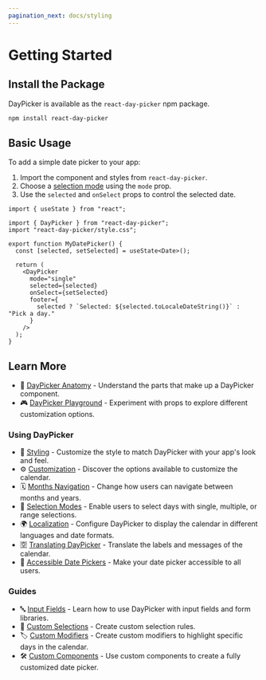 ```yaml
---
pagination_next: docs/styling
---
```


# Getting Started

## Install the Package

DayPicker is available as the `react-day-picker` npm package.

```bash npm2yarn
npm install react-day-picker
```

## Basic Usage

To add a simple date picker to your app:

1. Import the component and styles from `react-day-picker`.
2. Choose a [selection mode](./docs/selection-modes) using the `mode` prop.
3. Use the `selected` and `onSelect` props to control the selected date.

```tsx
import { useState } from "react";

import { DayPicker } from "react-day-picker";
import "react-day-picker/style.css";

export function MyDatePicker() {
  const [selected, setSelected] = useState<Date>();

  return (
    <DayPicker
      mode="single"
      selected={selected}
      onSelect={setSelected}
      footer={
        selected ? `Selected: ${selected.toLocaleDateString()}` : "Pick a day."
      }
    />
  );
}
```

<BrowserWindow>
  <Examples.Start />
</BrowserWindow>

## Learn More

- 📘 [DayPicker Anatomy](./docs/anatomy.mdx) - Understand the parts that make up a DayPicker component.
- 🎮 [DayPicker Playground](/playground) - Experiment with props to explore different customization options.

### Using DayPicker

- 🎨 [Styling](./docs/styling.mdx) - Customize the style to match DayPicker with your app's look and feel.
- ⚙️ [Customization](./docs/customization.mdx) - Discover the options available to customize the calendar.
- 🗓 [Months Navigation](./docs/navigation.mdx) - Change how users can navigate between months and years.
- 📅 [Selection Modes](./docs/selection-modes.mdx) - Enable users to select days with single, multiple, or range selections.
- 🌍 [Localization](./docs/localization.mdx) - Configure DayPicker to display the calendar in different languages and date formats.
- 🈳 [Translating DayPicker](./docs/translation.mdx) - Translate the labels and messages of the calendar.
- 🦮 [Accessible Date Pickers](./guides/accessibility.mdx) - Make your date picker accessible to all users.

### Guides

- 🔤 [Input Fields](./guides/input-fields) - Learn how to use DayPicker with input fields and form libraries.
- 📏 [Custom Selections](./guides/custom-selections) - Create custom selection rules.
- 🏷️ [Custom Modifiers](./guides/custom-modifiers) - Create custom modifiers to highlight specific days in the calendar.
- 🛠 [Custom Components](./guides/custom-components) - Use custom components to create a fully customized date picker.
